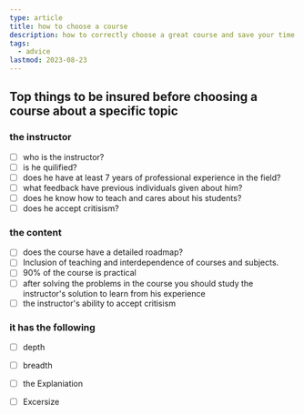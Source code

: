 ```yaml
---
type: article
title: how to choose a course
description: how to correctly choose a great course and save your time
tags:
  - advice
lastmod: 2023-08-23
---
```


## Top things to be insured before choosing a course about a specific topic

### the instructor
  - [ ] who is the instructor?
  - [ ] is he quilified?
  - [ ] does he have at least 7 years of professional experience in the field?
  - [ ] what feedback have previous individuals given about him? 
  - [ ] does he know how to teach and cares about his students?
  - [ ] does he accept critisism?
### the content
  - [ ] does the course have a detailed roadmap?
  - [ ] Inclusion of teaching and interdependence of courses and subjects.
  - [ ] 90% of the course is practical
  - [ ] after solving the problems in the course you should study the instructor's solution to learn from his experience
  - [ ] the instructor's ability to accept critisism
### it has the following
  - [ ] depth
  - [ ] breadth
  - [ ] the Explaniation
  - [ ] Excersize

